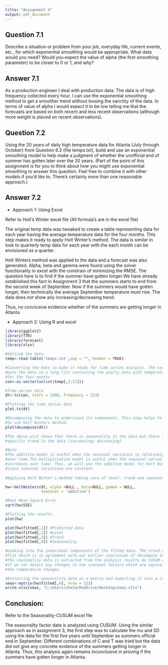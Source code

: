 ---
title: "Assignment 4"
output: pdf_document
---
## Question 7.1

Describe a situation or problem from your job, everyday life, current events, 
etc., for which exponential smoothing would be appropriate. What data would you
need? Would you expect the value of alpha (the first smoothing parameter) to be 
closer to 0 or 1, and why?


## Answer 7.1

As a production engineer I deal with production data. The data is of high 
frequency collected every hour. I can use the exponential smoothing method to 
get a smoother trend without loosing the sanctity of the data. In terms of value 
of alpha I would expect it to be low telling me that the forecasts are based on 
both recent and less recent observations (although  more weight is 
placed on recent observations).


## Question 7.2

Using the 20 years of daily high temperature data for Atlanta (July through 
October) from Question 6.2 (file temps.txt), build and use an exponential 
smoothing model to help make a judgment of whether the unofficial end of summer
has gotten later over the 20 years.  (Part of the point of this assignment is 
for you to think about how you might use exponential smoothing to answer this 
question. Feel free to combine it with other models if you’d like to. There’s 
certainly more than one reasonable approach.) 

## Answer 7.2 

* Approach 1: Using Excel

Refer to Holt's Winter excel file (All formula's are in the excel file)

The original temp data was tweaked to create a table representing data for 
each year having the average temperature data for the four months. This step 
makes it ready to apply Holt Winter's method. The data is similar in look 
to quarterly temp data for each year with the each month can be envisioned as a 
quarter.  

Holt Winters method was applied to the data and a forecast was also generated.
Alpha, beta and gamma were found using the solver functionality in excel with the 
constrain of minimizing the RMSE. The question here is to find if the summer 
have gotten longer.We have already established this fact in Assignment 3 
that the summers starts to end from the second week of September. Now if the 
summers would have gotten longer, then technically the average September 
temperature must rise. The data does not show any increasing/decreasing trend.

Thus, no conclusive evidence whether of the summers are getting longer in 
Atlanta

* Approach 2: Using R and excel


```{r message=FALSE, warning=FALSE}
library(ggplot2)
library(TTR)
library(forecast)
library(xlsx)
```

```{r warning=FALSE}

#Getting the data
temp<-read.table('temps.txt',sep = "", header = TRUE)

#Converting the data to make it ready for time series analysis. The code below 
#puts the data in a long list containing the yearly data with temperatures 
#for the four months
con<-as.vector(unlist(temp[,2:21]))

#Time series data
dt<-ts(con, start = 1996, frequency = 123)

#Plotting the time series data
plot.ts(dt)

#Decomposing the data to understand its components. This step helps to see how 
#to use Holt Winters method. 
plot(decompose(dt))

#The above plot shows that there is seasonality in the data but there is no 
#specific trend in the data (increasing/ decreasing)

#Note
#The additive model is useful when the seasonal variation is relatively constant
#over time.The multiplicative model is useful when the seasonal variation 
#increases over time. Thus, we will use the additive model for Holt Winter's 
#since seasonal variations are constant.
 
#Applying Holt Winter's method taking care of level, trend and seasonality 

hw<-HoltWinters(dt, alpha =NULL , beta=NULL, gamma = NULL, 
                seasonal = 'additive')

#Root Mean Square Error
sqrt(hw$SSE)

#Plotting the results
plot(hw)

plot(hw$fitted[,1]) #Predicted data
plot(hw$fitted[,2]) #Level
plot(hw$fitted[,3]) #Trend
plot(hw$fitted[,4]) #Seasonality

#Looking into the individual components of the fitted data. The trend data is 
#flat which is in agreement with our earlier conclusion of decompose data. Now, 
#the seasonality data is extracted from the analysis results do CUSUM and see 
#if we can detect any changes in the seasonal factors which are equivalent to 
#the temperature changes.

#Extracting the seasonality data as a matrix and exporting it into a csv
seas<-matrix(hw$fitted[,4], nrow = 123)
write.xlsx(seas, "C:/Users/cheta/OneDrive/Desktop/seas.xlsx")
```

## Conclusion: 

Refer to the Seasonality-CUSUM excel file

The seasonality factor data is analyzed using CUSUM. Using the similar approach 
as in assignment 3, the first step was to calculate the mu and SD using the data 
for the first five years until September as summers official end in September. 
Different combinations of C and T was tried but the data did not give any 
concrete  evidence of the summers getting longer in Atlanta. Thus, this analysis 
again remains inconclusive in proving if the summers have gotten longer in 
Atlanta.  


